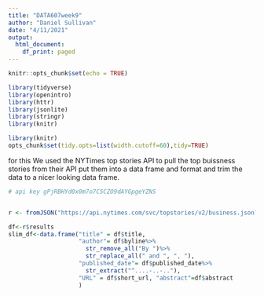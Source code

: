 ---
title: "DATA607week9"
author: "Daniel Sullivan"
date: "4/11/2021"
output:
  html_document:
    df_print: paged
---
```{r setup, include=FALSE}
knitr::opts_chunk$set(echo = TRUE)
```

```{r load libraries and data, message=FALSE, warning=FALSE}
library(tidyverse)
library(openintro)
library(httr)
library(jsonlite)
library(stringr)
library(knitr)
```
```{r}
library(knitr)
opts_chunk$set(tidy.opts=list(width.cutoff=60),tidy=TRUE)
```
for this We used the NYTimes top stories API to pull the top buissness stories from their API put them into a data frame and format and trim the data to a nicer looking data frame.
```{r, tidy=TRUE, tidy.opts=list(width.cutoff=60)}

# api key gPjRBHYd0x0m7o7C5CZO9dAYGpgeYZNS


r <- fromJSON("https://api.nytimes.com/svc/topstories/v2/business.json?api-key=gPjRBHYd0x0m7o7C5CZO9dAYGpgeYZNS")

df<-r$results
slim_df<-data.frame("title" = df$title, 
                    "author"= df$byline%>%
                      str_remove_all("By ")%>%
                      str_replace_all(" and ", ", "),
                    "published_date"= df$published_date%>%
                      str_extract("^....-..-.."),
                    "URL" = df$short_url, "abstract"=df$abstract
                    )
```

